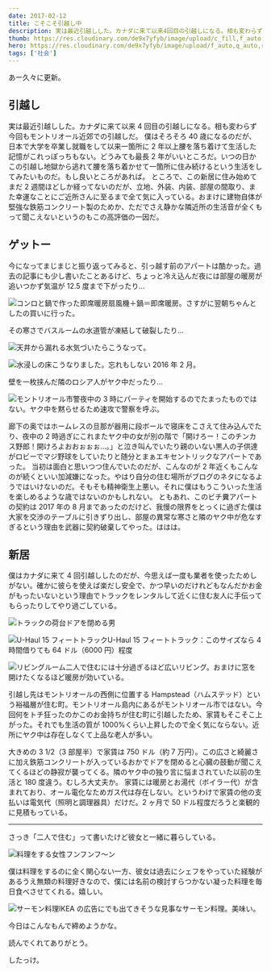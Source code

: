 ```yaml
---
date: 2017-02-12
title: こそこそ引越し中
description: 実は最近引越しした。カナダに来て以来4回目の引越しになる。相も変わらず今回もモントリオール近郊での引越しだ。
thumb: https://res.cloudinary.com/de9x7yfyb/image/upload/c_fill,f_auto,h_120,q_auto,r_6,w_120/v1637734520/qc3/posts/moving-house/moving01_pinieq.jpg
hero: https://res.cloudinary.com/de9x7yfyb/image/upload/f_auto,q_auto,r_6,w_680/v1637734520/qc3/posts/moving-house/moving01_pinieq.jpg
tags: ['社会']
---
```


あー久々に更新。

## 引越し

実は最近引越しした。カナダに来て以来 4 回目の引越しになる。相も変わらず今回もモントリオール近郊での引越しだ。
僕はそろそろ 40 歳になるのだが、日本で大学を卒業し就職をして以来一箇所に 2 年以上腰を落ち着けて生活した記憶がこれっぽっちもない。どうみても最長 2 年がいいところだ。いつの日かこの引越し地獄から逃れて腰を落ち着かせて一箇所に住み続けるという生活をしてみたいものだ。もし良いところがあれば。
ところで、この新居に住み始めてまだ 2 週間ほどしか経ってないのだが、立地、外装、内装、部屋の間取り、また幸運なことにご近所さんに至るまで全て気に入っている。おまけに建物自体が堅強な鉄筋コンクリート製のためか、ただでさえ静かな隣近所の生活音が全くもって聞こえないというのもこの高評価の一因だ。

## ゲットー

今になってまじまじと振り返ってみると、引っ越す前のアパートは酷かった。過去の記事にも少し書いたことあるけど、ちょっと冷え込んだ夜には部屋の暖房が追いつかず気温が 12.5 度まで下がったり…

![コンロと鍋で作った即席暖房](https://res.cloudinary.com/de9x7yfyb/image/upload/f_auto,q_auto,r_6,w_680/v1637734523/qc3/posts/moving-house/moving02_wmzofn.jpg)扇風機＋鍋＝即席暖房。さすがに翌朝ちゃんとしたの買いに行った。

その寒さでバスルームの水道管が凍結して破裂したり…

![天井から漏れる水](https://res.cloudinary.com/de9x7yfyb/image/upload/f_auto,q_auto,r_6,w_680/v1637734519/qc3/posts/moving-house/moving03_vf6zz9.jpg)気づいたらこうなって。

![水浸しの床](https://res.cloudinary.com/de9x7yfyb/image/upload/f_auto,q_auto,r_6,w_680/v1637734520/qc3/posts/moving-house/moving04_ejbqo5.jpg)こうなりました。忘れもしない 2016 年 2 月。

壁を一枚挟んだ隣のロシア人がヤク中だったり…

![モントリオール市警](https://res.cloudinary.com/de9x7yfyb/image/upload/f_auto,q_auto,r_6,w_680/v1637734520/qc3/posts/moving-house/moving05_mj1z8f.jpg)夜中の 3 時にパーティを開始するのでたまったものではない。ヤク中を黙らせるため速攻で警察を呼ぶ。

廊下の奥ではホームレスの旦那が器用に段ボールで寝床をこさえて住み込んでたり、夜中の 2 時過ぎにこれまたヤク中の女が別の階で「開けろー！このチンカス野郎！開けろよおおぉぉぉ…。」と泣き叫んでいたり親のいない黒人の子供達がロビーでマジ野球をしていたりと随分とまぁエキセントリックなアパートであった。
当初は面白と思いつつ住んでいたのだが、こんなのが 2 年近くもこんなのが続くといい加減嫌になった。やはり自分の住む場所がブログのネタになるようではいけないのだ。そもそも精神衛生上悪い。それに僕はもうこういった生活を楽しめるような歳ではないのかもしれない。
ともあれ、このビチ糞アパートの契約は 2017 年の 8 月まであったのだけど、我慢の限界をとっくに過ぎた僕は大家を交渉のテーブルに引きずり出し、部屋の異常な寒さと隣のヤク中が危なすぎるという理由を武器に契約破棄してやった。ははは。

## 新居

僕はカナダに来て 4 回引越ししたのだが、今思えば一度も業者を使ったためしがない。確かに彼らを使えば楽だし安全で、かつ早いのだけれどもなんだかお金がもったいないという理由でトラックをレンタルして近くに住む友人に手伝ってもらったりしてやり過ごしている。

![トラックの荷台ドアを閉める男](https://res.cloudinary.com/de9x7yfyb/image/upload/f_auto,q_auto,r_6,w_680/v1637734520/qc3/posts/moving-house/moving06_l4aiwg.jpg)

![U-Haul 15 フィートトラック](https://res.cloudinary.com/de9x7yfyb/image/upload/f_auto,q_auto,r_6,w_680/v1637734520/qc3/posts/moving-house/moving07_jtvoyj.jpg)U-Haul 15
フィートトラック：このサイズなら 4 時間借りても 64 ドル（6000 円）程度

![リビングルーム](https://res.cloudinary.com/de9x7yfyb/image/upload/f_auto,q_auto,r_6,w_680/v1637734523/qc3/posts/moving-house/moving08_qt2uwo.jpg)二人で住むには十分過ぎるほど広いリビング。おまけに窓を開けたくなるほど暖房が効いている。

引越し先はモントリオールの西側に位置する Hampstead（ハムステッド）という裕福層が住む町。モントリオール島内にあるがモントリオール市ではない。今回何をトチ狂ったのかこのお金持ちが住む町に引越したため、家賃もそこそこ上がった。それでも生活の質が 1000%くらい上昇したので全く気にならない。近所にヤク中は存在しなくて上品な老人が多い。

大きめの 3 1/2（3 部屋半）で家賃は 750 ドル（約 7 万円）。この広さと綺麗さに加え鉄筋コンクリートが入っているおかでドアを閉めると心臓の鼓動が聞こえてくるほどの静寂が襲ってくる。隣のヤク中の独り言に悩まされていた以前の生活と 180 度違う。むしろ大丈夫か。
家賃には暖房とお湯代（ボイラー代）が含まれており、オール電化なためガス代は存在しない。というわけで家賃の他の支払いは電気代（照明と調理器具）だけだ。2 ヶ月で 50 ドル程度だろうと楽観的に見積もっている。

---

さっき「二人で住む」って書いたけど彼女と一緒に暮らしている。

![料理をする女性](https://res.cloudinary.com/de9x7yfyb/image/upload/f_auto,q_auto,r_6,w_680/v1637734523/qc3/posts/moving-house/moving09_aquxrs.jpg)フンフンフ〜ン

僕は料理をするのに全く関心ない一方、彼女は過去にシェフをやっていた経験があるうえ無類の料理好きなので、僕には名前の検討すらつかない凝った料理を毎日食べさせてくれる。嬉しい。

![サーモン料理](https://res.cloudinary.com/de9x7yfyb/image/upload/f_auto,q_auto,r_6,w_680/v1637734524/qc3/posts/moving-house/moving10_b27bmw.jpg)IKEA の広告にでも出てきそうな見事なサーモン料理。美味い。

今日はこんなもんで締めようかな。

読んでくれてありがとう。

したっけ。
